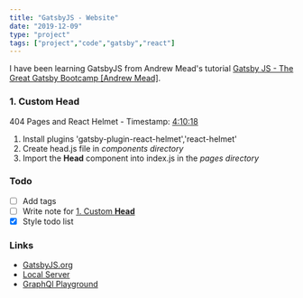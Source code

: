 ```yaml
---
title: "GatsbyJS - Website"
date: "2019-12-09"
type: "project"
tags: ["project","code","gatsby","react"]
---
```

I have been learning GatsbyJS from Andrew Mead's tutorial [Gatsby JS - The Great Gatsby Bootcamp [Andrew Mead]](https://youtu.be/8t0vNu2fCCM?t=9200).

### 1. Custom **Head**

404 Pages and React Helmet - Timestamp: [4:10:18](https://www.youtube.com/watch?v=8t0vNu2fCCM&feature=youtu.be&t=9200)

1. Install plugins 'gatsby-plugin-react-helmet','react-helmet'
2. Create head.js file in *components directory*
3. Import the **Head** component into index.js in the *pages directory*

### Todo

- [ ] Add tags
- [ ] Write note for <u>1. Custom **Head**</u>
- [x] Style todo list

### Links
- [GatsbyJS.org](https://www.gatsbyjs.org/)
- [Local Server](http://localhost:8000/)
- [GraphQl Playground](http://localhost:8000/___graphql)